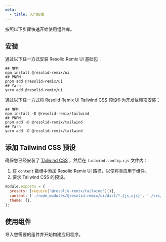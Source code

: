 ```yaml
---
meta:
  - title: 入门指南
---
```



按照以下步骤快速开始使用组件库。

## 安装

通过以下任一方式安装 Resolid Remix UI 基础包：

```shell
## NPM
npm install @resolid-remix/ui
## PNPM
pnpm add @resolid-remix/ui
## Yarn
yarn add @resolid-remix/ui
```

通过以下任一方式将 Resolid Remix UI Tailwind CSS 预设作为开发依赖项安装：

```shell
## NPM
npm install -D @resolid-remix/tailwind
## PNPM
pnpm add -D @resolid-remix/tailwind
## Yarn
yarn add -D @resolid-remix/tailwind
```

## 添加 Tailwind CSS 预设

确保您已经安装了 [Tailwind CSS](https://tailwindcss.com/docs/guides/solidjs) ，然后在 `tailwind.config.cjs` 文件内：

1. 在 `content` 数组中添加 Resolid Remix UI 路径，以便将类应用于组件。
2. 要求 Tailwind CSS 的预设。

```javascript
module.exports = {
  presets: [require('@resolid-remix/tailwind')()],
  content: ['./node_modules/@resolid-remix/ui/dist/*.{js,cjs}', './src/**/*.{html,js,jsx,ts,tsx,mdx}'],
  theme: {},
};
```

## 使用组件

导入您需要的组件并开始构建应用程序。
